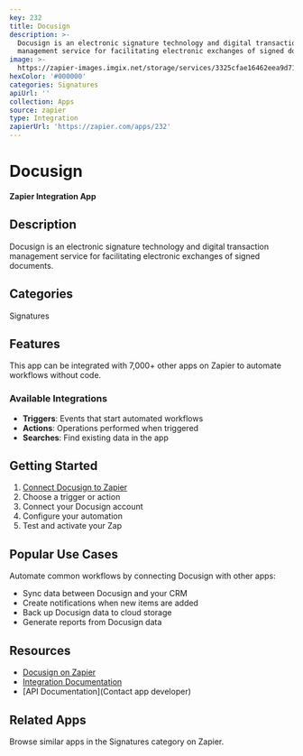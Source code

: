 ```yaml
---
key: 232
title: Docusign
description: >-
  Docusign is an electronic signature technology and digital transaction
  management service for facilitating electronic exchanges of signed documents.
image: >-
  https://zapier-images.imgix.net/storage/services/3325cfae16462eea9d7138df9eb75e9a.png?auto=format%2Ccompress&ixlib=python-3.0.0&q=50
hexColor: '#000000'
categories: Signatures
apiUrl: ''
collection: Apps
source: zapier
type: Integration
zapierUrl: 'https://zapier.com/apps/232'
---
```

# Docusign

**Zapier Integration App**

## Description

Docusign is an electronic signature technology and digital transaction management service for facilitating electronic exchanges of signed documents.

## Categories

Signatures

## Features

This app can be integrated with 7,000+ other apps on Zapier to automate workflows without code.

### Available Integrations

- **Triggers**: Events that start automated workflows
- **Actions**: Operations performed when triggered
- **Searches**: Find existing data in the app

## Getting Started

1. [Connect Docusign to Zapier](https://zapier.com/apps/232)
2. Choose a trigger or action
3. Connect your Docusign account
4. Configure your automation
5. Test and activate your Zap

## Popular Use Cases

Automate common workflows by connecting Docusign with other apps:

- Sync data between Docusign and your CRM
- Create notifications when new items are added
- Back up Docusign data to cloud storage
- Generate reports from Docusign data

## Resources

- [Docusign on Zapier](https://zapier.com/apps/232)
- [Integration Documentation](https://zapier.com/apps/232/integrations)
- [API Documentation](Contact app developer)

## Related Apps

Browse similar apps in the Signatures category on Zapier.
